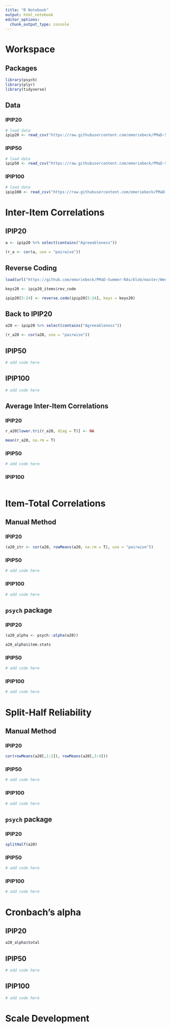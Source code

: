 ```yaml
---
title: "R Notebook"
output: html_notebook
editor_options: 
  chunk_output_type: console
---
```


# Workspace
## Packages
```r
library(psych)
library(plyr)
library(tidyverse)
```

## Data
### IPIP20
```r
# load data
ipip20 <- read_csv("https://raw.githubusercontent.com/emoriebeck/PMaD-Summer-RAs/master/Week%201%20Scales/data/ipip20.csv")
```

### IPIP50  
```r
# load data
ipip50 <- read_csv("https://raw.githubusercontent.com/emoriebeck/PMaD-Summer-RAs/master/Week%201%20Scales/data/ipip50.csv")
```

### IPIP100
```r
# load data
ipip100 <- read_csv("https://raw.githubusercontent.com/emoriebeck/PMaD-Summer-RAs/master/Week%201%20Scales/data/ipip100.csv")
```

# Inter-Item Correlations  
## IPIP20
```r
a <- ipip20 %>% select(contains("Agreeableness"))

(r_a <- cor(a, use = "pairwise"))
```


## Reverse Coding
```r
load(url("https://github.com/emoriebeck/PMaD-Summer-RAs/blob/master/Week%201%20Scales/data/keys.RData?raw=true"))

keys20 <- ipip20_items$rev_code

ipip20[5:24] <- reverse.code(ipip20[5:24], keys = keys20)
```

## Back to IPIP20
```r
a20 <- ipip20 %>% select(contains("Agreeableness"))

(r_a20 <- cor(a20, use = "pairwise"))
```

## IPIP50
```r
# add code here
```

## IPIP100
```r
# add code here
```


## Average Inter-Item Correlations  

### IPIP20
```r
r_a20[lower.tri(r_a20, diag = T)] <- NA

mean(r_a20, na.rm = T)
```

### IPIP50  
```r
# add code here
```

### IPIP100  
```r

```

# Item-Total Correlations  
## Manual Method  

### IPIP20  
```r
(a20_itr <- cor(a20, rowMeans(a20, na.rm = T), use = "pairwise"))
```

### IPIP50  
```r
# add code here
```

### IPIP100  
```r
# add code here
```

## `psych` package  
### IPIP20  
```r
(a20_alpha <- psych::alpha(a20))

a20_alpha$item.stats
```

### IPIP50  
```r
# add code here
```

### IPIP100  
```r
# add code here
```

# Split-Half Reliability
## Manual Method  
### IPIP20  
```r
cor(rowMeans(a20[,1:2]), rowMeans(a20[,3:4]))
```

### IPIP50  
```r
# add code here
```

### IPIP100   
```r
# add code here
```

## `psych` package
### IPIP20  
```r
splitHalf(a20)
```

### IPIP50  
```r
# add code here
```

### IPIP100  
```r
# add code here
```

# Cronbach's alpha
## IPIP20  
```r
a20_alpha$total
```

## IPIP50  
```r
# add code here
```

## IPIP100
```r
# add code here
```

# Scale Development  

